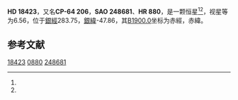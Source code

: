{{Starbox begin
| name = HD 18423
}}
{{Starbox observe
| epoch = [[J2000.0|J2000.0]]
| constell = {{星座名待查}}<ref name=SIMBAD>{{cite web
 | url=http://simbad.u-strasbg.fr/simbad/sim-id?Ident=HR+880
 | title=Pulsating variable Star
 | publisher=Centre de Données astronomiques de Strasbourg
 | work=SIMBAD
 | accessdate=2012-07-13
 | archive-date=2016-03-19
 | archive-url=https://web.archive.org/web/20160319010957/http://simbad.u-strasbg.fr/simbad/sim-id?Ident=HR+880
 | dead-url=no
 }}</ref><ref name=DATA>{{cite web
 | url=http://vizier.u-strasbg.fr/viz-bin/VizieR-5?-out.add=.&-source=5050&-corr=PK=HR&-out.max=9999&HR=880
 | title=VizieR Detailed Page
 | accessdate=2012-07-13
 | archive-date=2016-03-04
 | archive-url=https://web.archive.org/web/20160304234409/http://vizier.u-strasbg.fr/viz-bin/VizieR-5?-out.add=.&-source=5050&-corr=PK=HR&-out.max=9999&HR=880
 | dead-url=no
 }}</ref>
| 星官 = 
| ra = {{RA|2|54|20.9}}<ref name=SIMBAD /><ref name=DATA />
| dec = {{DEC|-64|26|8}}<ref name=SIMBAD /><ref name=DATA />
| appmag_v = 6.56<ref name=SIMBAD /><ref name=DATA />
}}
{{Starbox character
| class = K2-3III<ref name=SIMBAD /><ref name=DATA />
| b-v = 1.39<ref name=SIMBAD /><ref name=DATA />
| u-b = 1.59<ref name=SIMBAD /><ref name=DATA />
| r-i = <ref name=SIMBAD /><ref name=DATA />
| variable = 
}}
{{Starbox astrometry
| radial_v = 1.59
| prop_mo_ra = 6
| parallax = 
| p_error = 
}}
{{Starbox catalog
| names =CP-64 206，[[SAO星表|SAO]] 248681，[[HD星表|HD]] 18423，[[HR星表|HR]] 880}}
{{Starbox reference |Simbad=HR+880}}
{{Starbox end}}

'''HD 18423'''，又名'''CP-64 206'''，'''SAO 248681'''、'''HR 880'''，是一颗恒星<ref name=SIMBAD /><ref name=DATA />，视星等为6.56，位于[[銀道座標系|銀經]]283.75，[[銀道座標系|銀緯]]-47.86，其[[B1900.0|B1900.0]]坐标为赤經{{RA|2|52|26.9}}，赤緯{{DEC|-64|-47.86|26}}。

== 参考文献 ==
{{reflist}}

{{star-stub}}

[[Category:HD和HDE天體|18423]]
[[Category:HR天體|0880]]
[[Category:SAO天體|248681]]